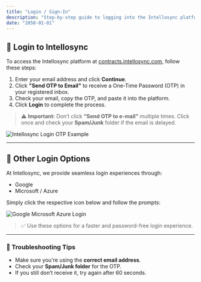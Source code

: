 ```yaml
---
title: "Login / Sign-In"
description: "Step-by-step guide to logging into the Intellosync platform using OTP or third-party authentication methods."
date: "2050-01-01"
---
```



## 🚪 Login to Intellosync

To access the Intellosync platform at [contracts.intellosync.com](https://contracts.intellosync.com), follow these steps:

1. Enter your email address and click **Continue**.
2. Click **"Send OTP to Email"** to receive a One-Time Password (OTP) in your registered inbox.
3. Check your email, copy the OTP, and paste it into the platform.
4. Click **Login** to complete the process.

> ⚠️ **Important:** Don’t click **“Send OTP to e-mail”** multiple times. Click once and check your **Spam/Junk** folder if the email is delayed.

<Image 
  src="/images/intellosync-login-otp.png" 
  alt="Intellosync Login OTP Example" 
  width={800}
  height={400}
/>

---

## 🔐 Other Login Options

At Intellosync, we provide seamless login experiences through:

- Google
- Microsoft / Azure

Simply click the respective icon below and follow the prompts:

<Image 
  src="/images/intellosync-other-logins.png" 
  alt="Google Microsoft Azure Login" 
  width={800}
  height={400}
/>

> ✅ Use these options for a faster and password-free login experience.

---

### 📩 Troubleshooting Tips

- Make sure you're using the **correct email address**.
- Check your **Spam/Junk folder** for the OTP.
- If you still don’t receive it, try again after 60 seconds.

